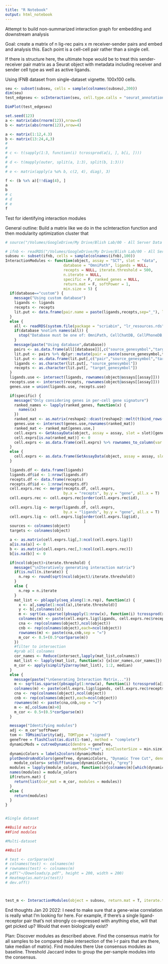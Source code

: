 ```yaml
---
title: "R Notebook"
output: html_notebook
---
```



Attempt to build non-summarized interaction graph for embedding and downstream analysis

Goal: create a matrix of n lig-rec pairs x m receiver-sender pairs and embed and analysis this. 
Each point is a cell-cell pair rather than a single cell.

If there is structure here, the ultimate hope would be to treat this sender-receiver pair matrix as a Seurat object with metadata including receiver and sender cell type as well as active ligands. 

Using IFNB dataset from single-dataset vignette. 100x100 cells. 

```r
seu <- subset(subseu, cells = sample(colnames(subseu),200))
dim(seu)
test_edgeseu <- scInteraction(seu, cell.type.calls = "seurat_annotations")

DimPlot(test_edgeseu)
```



```r
set.seed(123)
a <- matrix(abs(rnorm(12)),nrow=4)
b <- matrix(abs(rnorm(12)),nrow=4)

a <- matrix(1:12,4.3)
b <- matrix(13:24,4,3)
# 
# 
# c <- t(sapply(1:3, function(i) tcrossprod(a[i, ], b[i, ])))
# 
# d <- t(mapply(outer, split(a, 1:3), split(b, 1:3)))
# 
# e <- matrix(apply(a %o% b, c(2, 4), diag), 3)

f <- (b %x% a)[!!diag(4), ]
a
b
# c
# d
# e
f
```


Test for identifying interaction modules

General outline: 
Build a matrix like we do in the scInteraction function and then modularity optimization cluster that

```r
# source("/Volumes/GoogleDrive/My Drive/Blish Lab/00 - All Server Data and Folders/Aaron/Data/scRNA-seq/SIV/lentiPath/functions/WGCNA_functions.R")

# ifnb <- readRDS("/Volumes/GoogleDrive/My Drive/Blish Lab/00 - All Server Data and Folders/Aaron/Data/scRNA-seq/SIV/vignette_data/ifnb_seu.rds")
subseu <- subset(ifnb, cells = sample(colnames(ifnb),100))
InteractionModules <- function(object, assay = "SCT", slot = "data",
                          database = "OmniPath", ligands = NULL, 
                          recepts = NULL, iterate.threshold = 500,
                          n.iterate = NULL,
                          specific = F, ranked_genes = NULL,
                          return.mat = F, softPower = 1, 
                          min.size = 5) {
  if(database=="custom") {
    message("Using custom database")
    ligands <- ligands
    recepts <- recepts
    lit.put <- data.frame(pair.name = paste(ligands,recepts,sep="_"), ligands = ligands, recepts = recepts)
  }
  else {
    all <- readRDS(system.file(package = "scriabin", "lr_resources.rds"))
    if(database %notin% names(all)) {
      stop("Database must be one of: OmniPath, CellChatDB, CellPhoneDB, Ramilowski2015, Baccin2019, LRdb, Kirouac2010, ICELLNET, iTALK, EMBRACE, HPMR, Guide2Pharma, connectomeDB2020, talklr, CellTalkDB")
    }
    message(paste("Using database",database))
    pairs <- as.data.frame(all[[database]][,c("source_genesymbol","target_genesymbol")] %>% mutate_all(as.character))
    lit.put <- pairs %>% dplyr::mutate(pair = paste(source_genesymbol,target_genesymbol, sep = "_"))
    lit.put <- as.data.frame(lit.put[,c("pair","source_genesymbol","target_genesymbol")])
    ligands <- as.character(lit.put[, "source_genesymbol"])
    recepts <- as.character(lit.put[, "target_genesymbol"])
  }
  ligands.use <- intersect(ligands, rownames(object@assays[[assay]]))
  recepts.use <- intersect(recepts, rownames(object@assays[[assay]]))
  genes.use = union(ligands.use, recepts.use)

  if(specific) {
    message("Only considering genes in per-cell gene signature")
    ranked_names <- lapply(ranked_genes, function(x) {
      names(x)
    })
    ranked_mat <- as.matrix(reshape2::dcast(reshape2::melt(t(bind_rows(ranked_names))), formula = value~Var1) %>% column_to_rownames("value"))
    genes.use <- intersect(genes.use,rownames(ranked_mat))
    ranked_mat <- ranked_mat[genes.use,]
    cell.exprs <- GetAssayData(object, assay = assay, slot = slot)[genes.use,]
    cell.exprs[is.na(ranked_mat)] <- 0
    cell.exprs <- as.data.frame(cell.exprs) %>% rownames_to_column(var = "gene")
  }
  else {
    cell.exprs <- as.data.frame(GetAssayData(object, assay = assay, slot = slot)[genes.use,]) %>% rownames_to_column(var = "gene")
  }

  ligands.df <- data.frame(ligands)
  ligands.df$id <- 1:nrow(ligands.df)
  recepts.df <- data.frame(recepts)
  recepts.df$id <- 1:nrow(recepts.df)
  cell.exprs.rec <- merge(recepts.df, cell.exprs,
                          by.x = "recepts", by.y = "gene", all.x = T)
  cell.exprs.rec <- cell.exprs.rec[order(cell.exprs.rec$id),
                                   ]
  cell.exprs.lig <- merge(ligands.df, cell.exprs,
                          by.x = "ligands", by.y = "gene", all.x = T)
  cell.exprs.lig <- cell.exprs.lig[order(cell.exprs.lig$id),
                                   ]
  sources <- colnames(object)
  targets <- colnames(object)

  a <- as.matrix(cell.exprs.lig[,3:ncol(cell.exprs.lig)])
  a[is.na(a)] <- 0
  b <- as.matrix(cell.exprs.rec[,3:ncol(cell.exprs.rec)])
  b[is.na(b)] <- 0

  if(ncol(object)>iterate.threshold) {
    message("\nIteratively generating interaction matrix")
    if(is.null(n.iterate)) {
      n.rep <- round(sqrt(ncol(object)/iterate.threshold))
    }
    else {
      n.rep = n.iterate
    }
    mat_list <- pblapply(seq_along(1:n.rep), function(z) {
      x <- a[,sample(1:ncol(a),iterate.threshold)]
      y <- b[,colnames(x)]
      m <- sqrt(as.sparse((pbsapply(1:nrow(x), function(i) tcrossprod(x[i, ], y[i, ])))))
      colnames(m) <- paste(cell.exprs.lig$ligands, cell.exprs.rec$recepts, sep = "=")
      cna <- rep(colnames(object),ncol(object))
      cnb <- rep(colnames(object),each=ncol(object))
      rownames(m) <- paste(cna,cnb,sep = "=")
      m_cor <- 0.5+(0.5*corSparse(m))
    })
    #filter to intersection 
    #grab all colnames
    cor_names <- Reduce(intersect,lapply(mat_list,colnames))
    mat_list <- lapply(mat_list, function(x) {x[cor_names,cor_names]})
    m_cor <- apply(simplify2array(mat_list), 1:2, median)
  }
  else {
    message(paste("\nGenerating Interaction Matrix..."))
    m <- sqrt(as.sparse((pbsapply(1:nrow(a), function(i) tcrossprod(a[i, ], b[i, ])))))
    colnames(m) <- paste(cell.exprs.lig$ligands, cell.exprs.rec$recepts, sep = "=")
    cna <- rep(colnames(object),ncol(object))
    cnb <- rep(colnames(object),each=ncol(object))
    rownames(m) <- paste(cna,cnb,sep = "=")
    m <- m[,colSums(m)>0]
    m_cor <- 0.5+(0.5*corSparse(m))
  }

  message("Identifying modules")
  adj <- m_cor^softPower
  tom <- TOMsimilarity(adj, TOMType = "signed")
  geneTree = flashClust(as.dist(1-tom), method = "complete")
  dynamicMods = cutreeDynamic(dendro = geneTree,  
                              method="tree", minClusterSize = min.size);
  dynamicColors = labels2colors(dynamicMods)
  plotDendroAndColors(geneTree, dynamicColors, "Dynamic Tree Cut", dendroLabels = FALSE, hang = 0.03, addGuide = TRUE, guideHang = 0.05, main = "Gene dendrogram and module colors")
    module_colors= setdiff(unique(dynamicColors), "grey")
  modules = lapply(module_colors, function(x){colnames(m)[which(dynamicColors==x)]})
  names(modules) = module_colors
  if(return.mat) {
    return(list(cor_mat = m_cor, modules = modules))
  }
  else {
    return(modules)
  }
}


#Single dataset

##Build matrix
##Find modules

#Multi-dataset

##Build

# test <- corSparse(m)
# colnames(test) <- colnames(m)
# rownames(test) <- colnames(m)
# pdf("~/Downloads/p.pdf", height = 200, width = 200)
# Heatmap(as.matrix(test))
# dev.off()



test_m <- InteractionModules(object = subseu, return.mat = T, iterate.threshold = 250)
```

End thoughts Jan 20 2022: 
I need to make sure that a gene-wise correlation is really what I'm looking for here. For example, if there's a single ligand-receptor pair that's not strongly co-expressed with anything else, will that get picked up? Would that even biologically exist?



Plan:
Discover modules as described above.
Find the consensus matrix for all samples to be compared (take intersection of the l-r pairs that are there, take median of matrix). Find modules there
Use consensus modules as baseline. Threshold Jaccard index to group the per-sample modules into the consensus. 






